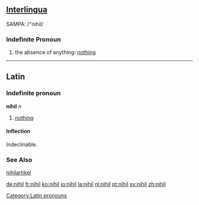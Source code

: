 ==[[Interlingua]]==
SAMPA: /"nihil/
===Indefinite Pronoun===
# the absence of anything: [[nothing]]

----

==Latin==
===Indefinite pronoun===
'''nihil''' ''n''
# [[nothing]]

====Inflection====
Indeclinable.

===See Also===
[[nihilartikel]]

[[Category:Latin pronouns]]

[[de:nihil]]
[[fr:nihil]]
[[ko:nihil]]
[[io:nihil]]
[[la:nihil]]
[[nl:nihil]]
[[pt:nihil]]
[[sv:nihil]]
[[zh:nihil]]